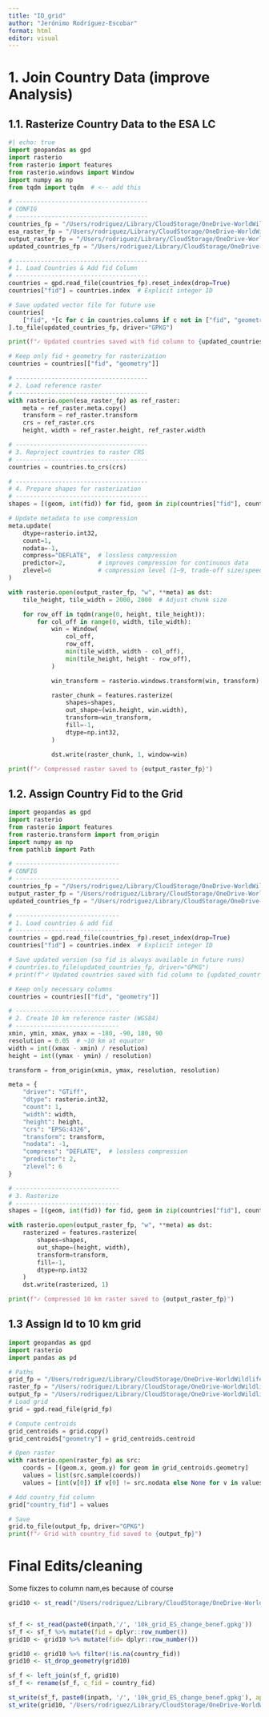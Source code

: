 ```yaml
---
title: "ID_grid"
author: "Jerónimo Rodríguez-Escobar"
format: html
editor: visual
---
```



# 1. Join Country Data (improve Analysis)

## 1.1. Rasterize Country Data to the ESA LC

```python
#| echo: true
import geopandas as gpd
import rasterio
from rasterio import features
from rasterio.windows import Window
import numpy as np
from tqdm import tqdm  # <-- add this

# -------------------------------------
# CONFIG
# -------------------------------------
countries_fp = "/Users/rodriguez/Library/CloudStorage/OneDrive-WorldWildlifeFund,Inc/global_ES_TimeSeries/vector/cartographic_ee_ee_r264_correspondence.gpkg"
esa_raster_fp = "/Users/rodriguez/Library/CloudStorage/OneDrive-WorldWildlifeFund,Inc/global_NCP/data/input_rasters/LandCovers/ESACCI-LC-L4-LCCS-Map-300m-P1Y-2020-v2.1.1_md5_2ed6285e6f8ec1e7e0b75309cc6d6f9f.tif"
output_raster_fp = "/Users/rodriguez/Library/CloudStorage/OneDrive-WorldWildlifeFund,Inc/Ref_Data/Raster/countries_fid_300m_COMPRESSED.tif"
updated_countries_fp = "/Users/rodriguez/Library/CloudStorage/OneDrive-WorldWildlifeFund,Inc/Ref_Data/vector/ee_r264_correspondence_fid.gpkg"

# -------------------------------------
# 1. Load Countries & Add fid Column
# -------------------------------------
countries = gpd.read_file(countries_fp).reset_index(drop=True)
countries["fid"] = countries.index  # Explicit integer ID

# Save updated vector file for future use
countries[
    ["fid", *[c for c in countries.columns if c not in ["fid", "geometry"]], "geometry"]
].to_file(updated_countries_fp, driver="GPKG")

print(f"✓ Updated countries saved with fid column to {updated_countries_fp}")

# Keep only fid + geometry for rasterization
countries = countries[["fid", "geometry"]]

# -------------------------------------
# 2. Load reference raster
# -------------------------------------
with rasterio.open(esa_raster_fp) as ref_raster:
    meta = ref_raster.meta.copy()
    transform = ref_raster.transform
    crs = ref_raster.crs
    height, width = ref_raster.height, ref_raster.width

# -------------------------------------
# 3. Reproject countries to raster CRS
# -------------------------------------
countries = countries.to_crs(crs)

# -------------------------------------
# 4. Prepare shapes for rasterization
# -------------------------------------
shapes = [(geom, int(fid)) for fid, geom in zip(countries["fid"], countries.geometry)]

# Update metadata to use compression
meta.update(
    dtype=rasterio.int32,
    count=1,
    nodata=-1,
    compress="DEFLATE",  # lossless compression
    predictor=2,         # improves compression for continuous data
    zlevel=6             # compression level (1–9, trade-off size/speed)
)

with rasterio.open(output_raster_fp, "w", **meta) as dst:
    tile_height, tile_width = 2000, 2000  # Adjust chunk size

    for row_off in tqdm(range(0, height, tile_height)):
        for col_off in range(0, width, tile_width):
            win = Window(
                col_off,
                row_off,
                min(tile_width, width - col_off),
                min(tile_height, height - row_off),
            )

            win_transform = rasterio.windows.transform(win, transform)

            raster_chunk = features.rasterize(
                shapes=shapes,
                out_shape=(win.height, win.width),
                transform=win_transform,
                fill=-1,
                dtype=np.int32,
            )

            dst.write(raster_chunk, 1, window=win)

print(f"✓ Compressed raster saved to {output_raster_fp}")

```


## 1.2. Assign Country Fid to the Grid

```python

import geopandas as gpd
import rasterio
from rasterio import features
from rasterio.transform import from_origin
import numpy as np
from pathlib import Path

# -----------------------------
# CONFIG
# -----------------------------
countries_fp = "/Users/rodriguez/Library/CloudStorage/OneDrive-WorldWildlifeFund,Inc/global_ES_TimeSeries/vector/cartographic_ee_ee_r264_correspondence.gpkg"
output_raster_fp = "/Users/rodriguez/Library/CloudStorage/OneDrive-WorldWildlifeFund,Inc/Ref_Data/Raster/countries_fid_5km_COMPRESSED.tif"
updated_countries_fp = "/Users/rodriguez/Library/CloudStorage/OneDrive-WorldWildlifeFund,Inc/Ref_Data/vector/ee_r264_correspondence_fid.gpkg"

# -----------------------------
# 1. Load countries & add fid
# -----------------------------
countries = gpd.read_file(countries_fp).reset_index(drop=True)
countries["fid"] = countries.index  # Explicit integer ID

# Save updated version (so fid is always available in future runs)
# countries.to_file(updated_countries_fp, driver="GPKG")
# print(f"✓ Updated countries saved with fid column to {updated_countries_fp}")

# Keep only necessary columns
countries = countries[["fid", "geometry"]]

# -----------------------------
# 2. Create 10 km reference raster (WGS84)
# -----------------------------
xmin, ymin, xmax, ymax = -180, -90, 180, 90
resolution = 0.05  # ~10 km at equator
width = int((xmax - xmin) / resolution)
height = int((ymax - ymin) / resolution)

transform = from_origin(xmin, ymax, resolution, resolution)

meta = {
    "driver": "GTiff",
    "dtype": rasterio.int32,
    "count": 1,
    "width": width,
    "height": height,
    "crs": "EPSG:4326",
    "transform": transform,
    "nodata": -1,
    "compress": "DEFLATE",  # lossless compression
    "predictor": 2,
    "zlevel": 6
}

# -----------------------------
# 3. Rasterize
# -----------------------------
shapes = [(geom, int(fid)) for fid, geom in zip(countries["fid"], countries.geometry)]

with rasterio.open(output_raster_fp, "w", **meta) as dst:
    rasterized = features.rasterize(
        shapes=shapes,
        out_shape=(height, width),
        transform=transform,
        fill=-1,
        dtype=np.int32
    )
    dst.write(rasterized, 1)

print(f"✓ Compressed 10 km raster saved to {output_raster_fp}")


```

## 1.3 Assign Id to 10 km grid

```python

import geopandas as gpd
import rasterio
import pandas as pd

# Paths
grid_fp = "/Users/rodriguez/Library/CloudStorage/OneDrive-WorldWildlifeFund,Inc/Ref_Data/vector/grid10_km_c.gpkg"
raster_fp = "/Users/rodriguez/Library/CloudStorage/OneDrive-WorldWildlifeFund,Inc/Ref_Data/Raster/countries_fid_5km_COMPRESSED.tif"
output_fp = "/Users/rodriguez/Library/CloudStorage/OneDrive-WorldWildlifeFund,Inc/Ref_Data/vector/grid10_km_c2.gpkg"
# Load grid
grid = gpd.read_file(grid_fp)

# Compute centroids
grid_centroids = grid.copy()
grid_centroids["geometry"] = grid_centroids.centroid

# Open raster
with rasterio.open(raster_fp) as src:
    coords = [(geom.x, geom.y) for geom in grid_centroids.geometry]
    values = list(src.sample(coords))
    values = [int(v[0]) if v[0] != src.nodata else None for v in values]

# Add country_fid column
grid["country_fid"] = values

# Save
grid.to_file(output_fp, driver="GPKG")
print(f"✓ Grid with country_fid saved to {output_fp}")
```


# Final Edits/cleaning

Some fixzes to column nam,es because of course
```r

grid10 <- st_read("/Users/rodriguez/Library/CloudStorage/OneDrive-WorldWildlifeFund,Inc/Ref_Data/vector/grid10_km_c.gpkg")


sf_f <- st_read(paste0(inpath,'/', '10k_grid_ES_change_benef.gpkg'))
sf_f <- sf_f %>% mutate(fid = dplyr::row_number())
grid10 <- grid10 %>% mutate(fid= dplyr::row_number())

grid10 <- grid10 %>% filter(!is.na(country_fid))
grid10 <- st_drop_geometry(grid10)

sf_f <- left_join(sf_f, grid10)
sf_f <- rename(sf_f, c_fid = country_fid)

st_write(sf_f, paste0(inpath, '/', '10k_grid_ES_change_benef.gpkg'), append=FALSE)
st_write(grid10, "/Users/rodriguez/Library/CloudStorage/OneDrive-WorldWildlifeFund,Inc/Ref_Data/vector/grid10_km_c.gpkg", append=FALSE)


```